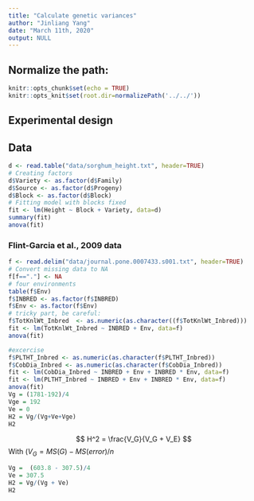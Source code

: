 ```yaml
---
title: "Calculate genetic variances"
author: "Jinliang Yang"
date: "March 11th, 2020"
output: NULL
---
```



## Normalize the path:

```r
knitr::opts_chunk$set(echo = TRUE) 
knitr::opts_knit$set(root.dir=normalizePath('../../')) 
```


## Experimental design



## Data

```r
d <- read.table("data/sorghum_height.txt", header=TRUE)
# Creating factors
d$Variety <- as.factor(d$Family)
d$Source <- as.factor(d$Progeny)
d$Block <- as.factor(d$Block)
# Fitting model with blocks fixed
fit <- lm(Height ~ Block + Variety, data=d)
summary(fit)
anova(fit)
```



### Flint-Garcia et al., 2009 data

```r
f <- read.delim("data/journal.pone.0007433.s001.txt", header=TRUE)
# Convert missing data to NA
f[f=="."] <- NA
# four environments
table(f$Env)
f$INBRED <- as.factor(f$INBRED)
f$Env <- as.factor(f$Env)
# tricky part, be careful:
f$TotKnlWt_Inbred  <- as.numeric(as.character((f$TotKnlWt_Inbred)))
fit <- lm(TotKnlWt_Inbred ~ INBRED + Env, data=f)
anova(fit)

#excercise 
f$PLTHT_Inbred <- as.numeric(as.character(f$PLTHT_Inbred))
f$CobDia_Inbred <- as.numeric(as.character(f$CobDia_Inbred))
fit <- lm(CobDia_Inbred ~ INBRED + Env + INBRED * Env, data=f)
fit <- lm(PLTHT_Inbred ~ INBRED + Env + INBRED * Env, data=f)
anova(fit)
Vg = (1781-192)/4
Vge = 192
Ve = 0
H2 = Vg/(Vg+Ve+Vge)
H2
```

$$
H^2 = \frac{V_G}{V_G + V_E}
$$
With $(V_G =  MS(G) - MS(error)/n$ 

```r
Vg =  (603.8 - 307.5)/4
Ve = 307.5
H2 = Vg/(Vg + Ve)
H2
```